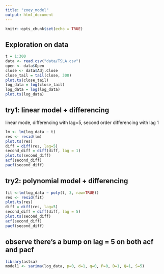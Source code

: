 ```yaml
---
title: "zoey_model"
output: html_document
---
```


```r
knitr::opts_chunk$set(echo = TRUE)
```

## Exploration on data
```r
t = 1:300
data <- read.csv("data/TSLA.csv")
open <- data$Open
close <- data$Adj.Close
close_tail = tail(close, 300)
plot.ts(close_tail)
log_data = log(close_tail)
log_data = log(log_data)
plot.ts(log_data)
```

## try1: linear model + differencing
linear mode, differencing with lag=5, second order differencing with lag 1

```r
lm <- lm(log_data ~ t)
res <- resid(lm)
plot.ts(res)
diff = diff(res, lag=5)
second_diff = diff(diff, lag = 1)
plot.ts(second_diff)
acf(second_diff)
pacf(second_diff)
```

## try2: polynomial model + differencing
```r
fit <-lm(log_data ~ poly(t, 3, raw=TRUE))
res <- resid(fit)
plot.ts(res)
diff = diff(res, lag=5)
second_diff = diff(diff, lag = 5)
plot.ts(second_diff)
acf(second_diff)
pacf(second_diff)
```


## observe there's a bump on lag = 5 on both acf and pacf
```r
library(astsa)
model1 <- sarima(log_data, p=0, d=1, q=0, P=0, D=1, Q=1, S=5)
```
